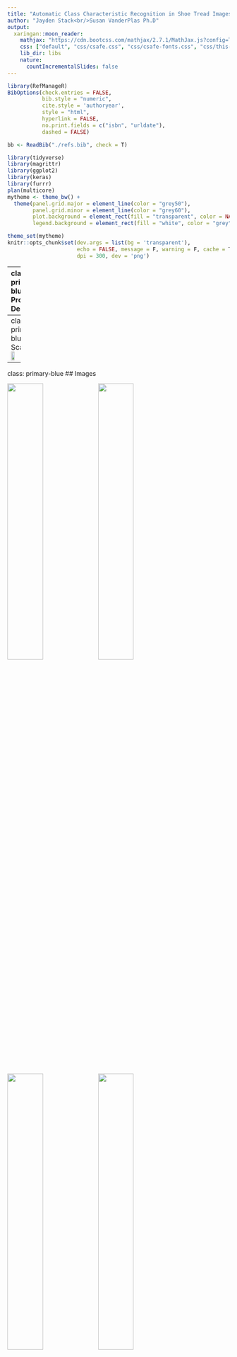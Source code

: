 ```yaml
---
title: "Automatic Class Characteristic Recognition in Shoe Tread Images"
author: "Jayden Stack<br/>Susan VanderPlas Ph.D"
output:
  xaringan::moon_reader:
    mathjax: "https://cdn.bootcss.com/mathjax/2.7.1/MathJax.js?config=TeX-MML-AM_HTMLorMML"
    css: ["default", "css/csafe.css", "css/csafe-fonts.css", "css/this-presentation.css"]
    lib_dir: libs
    nature:
      countIncrementalSlides: false
---
```


<!-- class: inverse-blue, center, middle -->
<!-- # Deep Learning: The Approach of Last Resort -->


```r
library(RefManageR)
BibOptions(check.entries = FALSE,
           bib.style = "numeric",
           cite.style = 'authoryear',
           style = "html",
           hyperlink = FALSE,
           no.print.fields = c("isbn", "urldate"),
           dashed = FALSE)

bb <- ReadBib("./refs.bib", check = T)
```

```r
library(tidyverse)
library(magrittr)
library(ggplot2)
library(keras)
library(furrr)
plan(multicore)
mytheme <- theme_bw() +
  theme(panel.grid.major = element_line(color = "grey50"),
        panel.grid.minor = element_line(color = "grey60"),
        plot.background = element_rect(fill = "transparent", color = NA),
        legend.background = element_rect(fill = "white", color = "grey"))

theme_set(mytheme)
knitr::opts_chunk$set(dev.args = list(bg = 'transparent'),
                      echo = FALSE, message = F, warning = F, cache = T,
                      dpi = 300, dev = 'png')


```
---
class: primary-blue
## Project Description

.pull-left-40[
![Shoe Scanner Outside Setup](Images/2021-June-1.png)
].pull-right-60[
- Gather images of shoe soles from the population

- Identify features in the shoe sole patterns that make for a relatively unique description of the pattern

- Use pattern descriptions to characterize the types of shoes worn by a population

- May be useful to get a random match probability for forensic analysis
]

???

The goal of this project, in forensic space, is to develop a method for sampling and assessing which shoes are common in a local population. In order to do much of anything probabilistically with forensic shoe evidence, we need to understand the local population of potential suspects, but gathering that data is not something that has been feasible up until this point. The amazing engineering team at Iowa State has built a shoe scanner that serves kind of like a field camera in the wild. As people walk over the scanner, it takes pictures of the bottom of their shoes. At the same time, we are also working hard to ensure that the shoes are the only thing that is captured in the photo. 

The goal here is to then take the pictures we gather, identify features that describe the shoe tread pattern, and work with a basis of those pattern features to describe the local population. This may eventually help us calculate a random match probability between evidence at a crime scene and the local population.


---
class: primary-blue
## The Scanner
<img src="Images/2021-May-1.png" width = "30%"/><img src="Images/2021-August-2.png" width = "70%"/>

---
class: primary-blue
## Images

<img src="Images/pic1.jpg" width = "40%"/>
<img src="Images/pic2.jpg" width = "40%"/>
<img src="Images/pic4.jpg" width = "40%"/>
<img src="Images/pic5.jpg" width = "40%"/>


???

The scanner is able to detect the pressure being put on top of it, and then automatically take a photo of what is on top. As you might be able to notice, these images might have a little bit of reflection from either the lights in the room, or the camera itself. 

---
class: primary-blue
## Preface
- Before this scanner was built, there was no way to appropriately access raw images of shoe soles in nature.

- Previous work on this project, had been completed on images scraped from the Zappos website. 

- The difference is substantial!


<img src="Images/image1.jpg" width = "40%"/>
<img src="Images/image2.jpg" width = "40%"/>
<img src="Images/image3.jpg" width = "40%"/>
<img src="Images/image4.jpg" width = "40%"/>

???

As a preface to the brilliant work done by the engineers, all of the previous work that had been done on this project had been completed on images Zappos website via web scraping. While the details of the images are very clear, it is important to note that in nature, this is almost never the case. Everyone has different wear on the treads of their shoes which will make it more difficult to identify features on the bottoms of those shoes. Now that the scanner has been built, our data will now more likely mirror that of shoe images found in a forensic space. In the grander scheme of things, we now have data and the ability to collect data that can be utilized in court to show feature tendency in local populations. in Please check out the CSAFE booth where the scanner can be demonstrated and Dr. Rick Stone can answers questions that you may have. 
---
class: primary-blue
## Data

.pull-left[
#### Online Shopping Data

- Clearer images

- Huge amounts of data available

- Not representative of a local community

- Not representative of data quality from the scanner
].pull-right[
#### Shoe Scanner data

- Tread worn down, mud/dirt, glare from the scanner, outdoor lighting conditions

- Less data available     
$<300$ im/wk over the summer

- Representative of the local community

- **Plan**: Use to update a model trained on online shopping data by tuning the model weights
]

???

When we started the project, we only had the online shopping images; now we have scanner images as well, So the plan is to train a model on the online shopping data, and then tweak/update the model weights to account for reduced data quality with the shoe scanner data once we get enough data out of the scanner to label and fit a model. 

Some of you may be wondering why we're working with specific features of the shoe pattern instead of trying to identify the specific shoe models. There are many reasons -- first, there's no database of shoe patterns out there that match to specific shoe models. Different year models actually have different patterns, and some shoe sole patterns are shared across models. In addition, there are tons of knockoffs, and shared patterns across different brands of similar types of shoes. So in my opinion, at least, it's more productive to work with tread features and not worry about identifying specific brand/style/models of shoes. 

---
class:primary-blue
## Statistical Development

- We have been able to use machine learning to fit a model that would be able to identify some features of shoes--but with a fault.

- How are we able to decipher what is actually a circle? 

- The model created was able to detect circles in places that our eyes wouldn't.



???

The other half of the battle is being able to automatically identify which class characteristics are coming the images. We have been able to use machine learning techniques to fit a model but with flaws. The major flaw is how to know when the feature in question is actually present in the image. Most of us would be able to detect when there might be a circle in an image, but the model that has been trained is able to find circles where where we otherwise would not see them. 

---
class:primary-blue
## Results from the first run?
- Here is where I was thinking the pictures of the heatmaps go
    - could be a good segway into what we are doing now?



---

class:primary-blue
## Moving forward 

- We are currently working on utilizing slightly more advanced machine learning techniques to pin point labeled class characteristics on images. 

- The new model will be able to create a box around the feature in question and correctly predict an "objectness" score of that feature. 

    - That is, this feature inside this box is 99.987% a circle. 
    
    - We would be able to place a baseline measurement of how high of the percentage needs to be.
    
???

Using state-of-the-art machine learning techniques, the plan is to keep trying to fit a model that will give us what we want. After reading literature of the best methods of object-detection, 
---
class:primary-blue
## Results




---
class:primary-blue
## Questions

- You can visit the CSAFE booth for visual demonstration of the scanner. 

- Email me at jstack9@huskers.unl.edu for any questions regarding the staistical part of the project. 
- Thank you!


---


<!-- Relevant Features -->

<!-- Use features other than make/model and size to characterize shoes -->

<!-- - Knockoffs often have very similar tread patterns -->
<!-- - Similar styles have similar tread patterns across brands -->
<!-- - Unknown shoes can still be classified and assessed -->

<!-- | Dr. Martens | Eastland | Timberland | -->
<!-- | --- | --- | --- | -->
<!-- | <img src = "../Other/2019-UNL/problem-definition/dr-martens-work-2295-rigger-tan-greenland_product_114677_color_201711.jpg" max-width = "40%" height = "250px" style = "padding-left:25%;padding-right:25%"/> | <img src = "../Other/2019-UNL/problem-definition/eastland-1955-edition-jett-brown_product_8946957_color_6.jpg" max-width = "40%" height = "250px" style = "padding-left:25%;padding-right:25%"/> | <img src = "../Other/2019-UNL/problem-definition/timberland-6-premium-boot-coal-waterbuck_product_8906913_color_761877.jpg" max-width = "40%" height = "250px" style = "padding-left:25%;padding-right:25%"/> | -->
<!-- | Work 2295 Rigger | 1955 Edition Jett | 6" Premium Boot | -->



<!-- --- -->
<!-- class:primary-blue -->
<!-- ## The Features -->


<!-- <table class="featuretable"> -->
<!-- <thead><tr><th style = "width:33%"> Bowtie </th><th style = "width:33%"> Chevron </th><th style = "width:33%"> Circle </th></tr></thead> -->
<!-- <tr><td><img src="../Other/2019-UNL/class_examples/bowtie_examples.png" alt = "Bowtie examples"/></td><td><img src="../Other/2019-UNL/class_examples/chevron_examples.png" alt = "Chevron examples"/></td><td><img src="../Other/2019-UNL/class_examples/circle_examples.png" alt = "Circle examples"/></td></tr> -->
<!-- <tr><th> Line </th><th> Polygon </th><th> Quadrilateral </th></tr> -->
<!-- <tr><td><img src="../Other/2019-UNL/class_examples/line_examples.png" alt = "Line examples"/></td><td><img src="../Other/2019-UNL/class_examples/polygon_examples.png" alt = "Polygon examples"/></td><td><img src="../Other/2019-UNL/class_examples/quad_examples.png" alt = "Quadrilateral examples"/></td></tr> -->
<!-- <tr><th> Star </th><th> Text </th><th> Triangle </th></tr> -->
<!-- <tr><td><img src="../Other/2019-UNL/class_examples/star_examples.png" alt = "Star examples"/></td><td><img src="../Other/2019-UNL/class_examples/text_examples.png" alt = "Text examples"/></td><td><img src="../Other/2019-UNL/class_examples/triangle_examples.png" alt = "Triangle examples"/></td></tr> -->
<!-- </table> -->

<!-- Used to separate shoes by make/model in (small) local samples `r Citep(bb, 'gross_variability_2013', .opts = list(max.names = 1, longnamesfirst = F))` -->

<!-- ??? -->

<!-- When we started this project, we decided on a set of 8 features + an "other" category to catch anything that was left out. We based this on a forensics paper that found that with a similar set of features, an entire set of shoe prints gathered from college students could be differentiated into make/model groups.  -->

<!-- --- -->
<!-- class:primary-red -->
<!-- ## Data Labeling -->

<!-- .center.img75[![LabelMe](../Other/2019-UNL/labelme-imgs/LabelMe1.png)] -->

<!-- <!-- - [LabelMe Annotation Tool](https://github.com/CSAILVision/LabelMeAnnotationTool) `r Citep(bb, 'russell_labelme_2008', .opts = list(max.names = 1, longnamesfirst = F))` --> -->

<!-- The data for this project was labeled using Label Me (and recently we've moved on to other annotation tools). Paid students and volunteers took on the tedious task of labeling features on the shoe sole images while watching Netflix, and generated an impressive amount of data.  -->


<!-- --- -->
<!-- class:primary-red -->
<!-- ## Data -->

<!-- .center[<img alt="Zappos Screenshot showing sole images" src="../Other/2019-UNL/labelme-imgs/zappos.png" width="60%" style="margin: 0 5%"/>] -->

<!-- - Shoe scanner *just* became viable at the end of July 2021 -->

<!-- - [`ShoeScrapeR` package](https://github.com/srvanderplas/ShoeScrapeR) -->

<!-- <!-- `r system("tree ~/Projects/CSAFE/2020-ShoeScrapeR/extra/bottom/all_photos/ | tail -1", intern = T) %>% str_extract("\\d{1,} files") %>% str_replace("files", "images")`  --> -->
<!-- - 194624 images scraped since April 2018 -->

<!-- ??? -->

<!-- We started out using data scraped from online shoe shopping sites. We will eventually update this model with data from the shoe scanner itself (which will be messier) but when we started this project, we didn't have a working shoe scanner, so we had to make do with other data. I've had a script running 4x a day since April 2018, and while it's definitely not perfect, it has managed to pull down almost 200 thousand shoe images in the last 3 years with relatively minimal updates.  -->

<!-- --- -->
<!-- class:primary-blue -->
<!-- ## Deep Learning -->

<!-- ### My assumption -->
<!-- > If deep learning is able to accurately identify cars, planes, bicycles, and traffic lights in images, it should be able to differentiate circles from rectangles -->


<!-- ### The Plan -->

<!-- - Use VGG16 (a Convolutional Neural Network model) as the basis of the model `r Citep(bb, 'simonyan_very_2014', .opts = list(max.names = 1, longnamesfirst = F))` -->

<!--     - Train a new classifier focused on 9 types of shapes found in shoe soles (transfer learning) -->

<!--     - Feed in data labeled by undergraduates -->

<!--     - Voila! A working shoe tread feature identification model! -->

<!-- ??? -->

<!-- Obviously, deep learning has produced some really cool results in the past few years. If deep learning models can identify people in pictures, label dog breeds, distinguish different types of elephants, planes, cars, and such, then they should be able to recognize the simpler features we have decided to use to classify shoes, right? -->

<!-- We should just be able to train a new model head (using transfer learning) and that will output probabilities that can be used to determine which features are in a given image. I'm glossing over how the VGG16 model works because this presentation is only 20 minutes long, and because it's a relatively simple deep learning model that would take at least 20 minutes to explain -- and it's been largely superseded by more complicated models at this point.  -->

<!-- We figured if we had enough labeled data, that this approach would work relatively well -- and for the most part it did! But it's also important to note that this project had some pretty specific requirements -- we have a target audience and really need to make things work with our audience.  -->

<!-- --- -->
<!-- class:primary-blue -->
<!-- ## Justifying the plan -->

<!-- - Past studies have used the output from the convolutional network (without a trained model head) -->

<!--     - these features aren't easy to explain to practitioners (or understand) -->

<!--     - for any models like this to be accepted in forensics, they need to be explainable! -->


<!-- <br/><br/> -->
<!-- .center[<img src="let_me_explain.gif" width="50%"/>] -->

<!-- ??? -->

<!-- Specifically, when we're done with this whole project -- the scanner and the model -- we have to convince forensic examiners that it's worth using. And forensic examiners are a great bunch of people - for the most part, they're very dedicated, very smart, and have a lot of expertise in their field. But their field is definitively not math, and most of them are not what we'd call quantitatively oriented. So that is a big limitation on what we can do with neural networks.  -->

<!-- A lot of previous work with neural networks in forensic pattern analysis uses features directly from the model base, without a trained model head. These features don't make sense to practitioners, so the entire research project is dead before it starts, because we have to get examiners to adopt this stuff before it makes any practical impact.  -->

<!-- We want to avoid this process, so we specifically set up this model to spit out features that we can all describe -- lines, circles, bowties, chevrons. We have to work within the confines of human language and our model has to spit out features that are explainable to examiners and can be generated by examiners. -->

<!-- I didn't expect this to be a huge issue, given that these networks could successfully distinguish African and Asian elephants, or specific car models (both tasks that I'm really not that great at myself). So it seems reasonable that it should be able to identify what's a square and what's a circle, right? -->



<!-- --- -->
<!-- class:primary-red -->
<!-- ## Label Data -->


<!-- ??? -->

<!-- This graph reflects the current state of class labels. There are far more quadrilaterals, lines, and text than any other category; quads in particular are more likely to appear alone than in multiple groups. Stars, polygons, and bowties are much less likely to occur; this large discrepancy in class frequency does make modeling more interesting, but again, class imbalances aren't anything new in machine learning or statistics.  -->

<!-- --- -->
<!-- class:primary-red -->
<!-- ## Model Specification -->
<!-- Multiple classes, multiple labels: "One-hot" encoding -->

<!-- Statistically:  -->

<!-- - Model output:  $(P_1, ..., P_9) \in [0,1]^9$ -->
<!--     - Each geometric feature assigned a probability -->
<!--     - An image can be labeled with multiple features -->

<!-- - Output probabilities $P_i$ are not independent -->
<!--     - Dependencies due to CNN structure -->
<!--     - Dependencies due to input data -->
<!--     - Dependencies due to geometric similarity -      -->
<!--     Polygons vs. Quadrilaterals -->

<!-- - Covariance structure is ? -->

<!-- ??? -->

<!-- We talked previously about the model structure in a generic sense; now let's talk about the specifics. We're going to be using what's called "one hot" encoding, that is, indicator variables, and we're going to allow our model to output a separate probability for each of the 9 labeled classes; these probabilities won't sum to one, but they're not independent either. The dependency structure is complicated - output probabilities depend on the model structure, but there are also dependencies based on the geometric similarity - a quadrilateral is likely more similar to a polygon than to a line.  We don't have any real way to describe the complicated dependency structure - this is one of the downsides to using a model that's this complicated. The upside is that the model is actually capable of doing what we're asking of it; less complicated models didn't really succeed at that.  -->


<!-- --- -->
<!-- class:primary-red -->
<!-- ## Model Training -->

<!-- - 256 x 256 pixel images -->

<!-- - Training data (60-70%): -->
<!--     - 1x Augmented images (rotation, skew, zoom, crop) to prevent overfitting -->
<!--     - Class weights used to counteract uneven class sizes -->

<!-- - Validation and test data (15-20% each) -->

<!-- - Fit using the `keras` package in R, which provides a high-level API for the `tensorflow` library <br/> -->


<!-- .bottom[ -->
<!-- <img src="../Other/2019-UNL/model-imgs/text-1-bernie-mev-kids-catwalk-little-kid-big-kid-multi-camo_product_9084647_color_87089.jpg" width = "11.5%"/>  -->
<!-- <img src="../Other/2019-UNL/model-imgs/aug_text-1-bernie-mev-kids-catwalk-little-kid-big-kid-multi-camo_product_9084647_color_87089_0_1891.jpg" width = "11.5%"/>  -->
<!-- <img src="../Other/2019-UNL/model-imgs/quad-2-nike-kids-downshifter-7-infant-toddler-gunsmoke-sunset-pulse-atmosphere-grey_product_8800875_color_720973.jpg" width = "11.5%"/>  -->
<!-- <img src="../Other/2019-UNL/model-imgs/aug_quad-2-nike-kids-downshifter-7-infant-toddler-gunsmoke-sunset-pulse-atmosphere-grey_product_8800875_color_720973_0_7533.jpg" width = "11.5%"/>  -->
<!-- <img src="../Other/2019-UNL/model-imgs/bowtie(R)-1-ugg-sienna-enamel-blue_product_8726365_color_120557.jpg" width = "11.5%"/>  -->
<!-- <img src="../Other/2019-UNL/model-imgs/aug_bowtie(R)-1-ugg-sienna-enamel-blue_product_8726365_color_120557_0_8344.jpg" width = "11.5%"/>  -->
<!-- <img src="../Other/2019-UNL/model-imgs/quad-2-puma-suede-classic-x-mac-three-port-royale-port-royale_product_9123838_color_251426.jpg" width = "11.5%"/>  -->
<!-- <img src="../Other/2019-UNL/model-imgs/aug_quad-2-puma-suede-classic-x-mac-three-port-royale-port-royale_product_9123838_color_251426_0_5689.jpg" width = "11.5%"/> -->
<!-- ] -->

<!-- ??? -->

<!-- We scaled all of the labeled images to 256 x 256; aspect ratio was not preserved, though some steps have been taken to ensure that the labeled regions are at least square-ish where possible to prevent extreme distortion.  -->

<!-- 60% of the labeled images were used as training data; these images were augmented once by zooming, skewing, cropping, and rotating the images. This step is recommended to prevent over-fitting. Examples of original and augmented images are shown on the right side of the slide. -->

<!-- Validation data, which is used within each fitting iteration to calculate the loss function, accounted for 20% of the images, and test data, which is used to evaluate the model at the end of the fitting process, accounted for the remaining 20%.  -->

<!-- We used the keras package in R to fit the model using the tensorflow toolkit. Tensorflow is an extremely efficient implementation that can use either the CPU or GPU to fit the neural network. It was originally developed by Google's Machine Intelligence team. Keras makes it easy to use VGG16, remove the model head, freeze the weights on the base, and add a new head, using only a few lines of code.  -->

<!-- --- -->
<!-- class:primary-red -->
<!-- ## Model Training -->

<!-- ```{r training-accuracy, fig.width = 7.5, fig.height = 5, fig.align="center", out.width = "90%", fig.cap = "Training and Validation accuracy and loss for each epoch of the fitting process. Training and validation accuracy reach 90% around epoch 14. After that point, validation loss remains about the same and training loss decreases slightly, while validation accuracy increases more slowly than training accuracy."} -->
<!-- ``` -->

<!-- .bottom[Binary Cross-entropy Loss:  -->
<!-- $-y\log(p)-(1-y)\log(1-p)$ -->
<!-- ] -->

<!-- ??? -->

<!-- This chart shows model performance relative to the loss and accuracy rate during each epoch (backpropagation occurs after each epoch of fitting). The loss function used to fit the model is the cross-entropy function.  -->

<!-- Validation loss levels off after 15 epochs, but hasn't yet begun to increase. Training loss is still decreasing as well. One concern with retraining the head of a CNN is that with relatively little data (e.g. 20 thousand data points instead of 150K) it is easy to over-fit models; what we see is that this hasn't yet happened for this model. Overfitting would be evident if the loss in the training set had beun to increase.  -->


<!-- --- -->
<!-- class: inverse-green, center, middle -->
<!-- # Assessing the Model -->

<!-- --- -->
<!-- class:primary-green -->
<!-- ## Evaluating the Model -->


<!-- ??? -->

<!-- We can compute an aggregate ROC curve that treats all classes the same. Under this, we see that performance is generally fairly good, though there is obviously room for improvement. The more interesting evaluation is to look at prediction accuracy for each label... -->

<!-- --- -->
<!-- class:primary-green -->
<!-- ## Evaluating the Model -->
<!-- <!-- Add in model overall AUC --> -->
<!-- <!-- Describe the multi-class version as splitting out model performance by class -->  -->




<!-- ??? -->

<!-- These plots show ROC curves for each class, computed separately. Equal error rates are marked with a dot, and show the point at which it is equally likely for the model to miss a classification or wrongly classify an image. These EERs are used as an optimized cutoff value for diagnostics which require a hard threshold, like a confusion matrix. Most cutoff rates are around .1, though for classes with less data, such as stars and polygons, the cutoff rate is typically smaller.  -->

<!-- --- -->
<!-- class:primary-green -->
<!-- ## Evaluating the Model -->

<!-- ] -->
<!-- .pull-right-20[ -->
<!-- For multi-label images, only incorrect predictions contribute to off-diagonal probabilities.  -->

<!-- $EER_i$ used as the cutoff -->
<!-- ] -->

<!-- ??? -->

<!-- This confusion matrix shows, for each label, the probability that the image is classified as that label as well as other possible labels. One modification we made to the standard confusion matrix was to exclude any additional "correct" labels from these calculations: If an image was labeled with a circle and a line, but the model assigned circle and triangle as labels, then in the circle column that image would register as a true positive for circle and a false positive for triangle; line would be excluded from calculations in that column. -->

<!-- An important point to make at this juncture is that while we're operating as if our labeled data were "ground truth", that isn't an accurate assumption. People make mistakes, labeling is monotonous, and the criteria for certain classes have changed over time. In some cases, the model is correct, and the labels are wrong. We're working on correcting the labeling, but even in a situation where the labeling is done in accordance with the guidelines, some of the criteria can get fuzzy in practice.  -->


<!-- --- -->
<!-- class:primary-green -->
<!-- ## Definitions matter -->
<!-- .pull-left-80[ -->
<!-- ![Classes get confusing](../Other/2019-UNL/labelme-imgs/dc_circle_quad_confusion.png) -->

<!-- ![Not everything is labeled correctly](../Other/2019-UNL/labelme-imgs/adidas_circle_pred_correct.png) -->

<!-- ] -->
<!-- .pull-right-20[<br/><br/>Blue: Prediction matches image label <br/><br/>Grey: Prediction does not match image label] -->

<!-- ??? -->

<!-- We created a shiny application to see the images and the model's predictions. Blue means that the image had that label, grey means it does not. I've selected two images that show both correct and incorrect model classifications.  -->

<!-- In the first image, the design is labeled as a quadrilateral and the model identifies that, but also identifies image as containing a circle very strongly. When we look at the image, the confusion is understandable. One half of the shape is angular, the other is rounded, so the shape has features of both a quadrilateral and a circle. We've decided to label these images as both (owing to the ambiguity), but that means we have to correct all of the previously labeled images. We're working on that.  -->

<!-- In the second image, the model predicts circles, quadrilaterals, and text, but the image is labeled as having quadrilaterals and text. The circles happen to be part of the text (and the letters aren't even Os), and our brains pick up on the text but ignore the circles because we perceive things holistically; the model does not. We're also in the process of updating these labels, because again, the data is not correct; the model absolutely is.  -->

<!-- We're trying to ensure that the data used to train the model is of very high quality, while not spending millions of dollars to hire workers online to label things. Because we determined the guidelines for labeling the data, labeled the data (or oversaw the labeling), and trained the model ourselves, we have the advantage of knowing the flaws at every point in the process; that means we have the responsibility to fix those flaws where possible.  -->

<!-- We're not doing inference on the model results at this point (nor planning to use the data we're training the model with during the operational stage) so the data -> model -> fix data loop is less of a validity concern.  -->

<!-- When the model is sufficiently well-calibrated, we can then work with engineers to build the device, collect some initial data, and tweak the model weights with new data that better represents what we'll actually see from the collection equipment. By that point, hopefully we'll also have narrowed down the geometric classification scheme so that categories that are now somewhat fuzzy are more clearly operationalized. -->


<!-- --- -->
<!-- class:primary-green -->
<!-- ## Interpreting the model<br>Class Activation Maps -->
<!-- .pull-left-80[ -->
<!-- <br/> -->
<!-- <br/> -->
<!-- ![unscaled heatmapp - DC](../Other/2019-UNL/heatmaps/heatmap-quad-4-dc-pure-se-navy_product_7270757_color_9.png) -->
<!-- <br/> -->
<!-- <br/> -->
<!-- Heatmaps are scaled by class. Yellow = high activation -->
<!-- ].pull-right-20[<br/><br/>Blue: Prediction matches image label <br/><br/>Grey: Prediction does not match image label] -->

<!-- ??? -->

<!-- These maps, called class activation maps, show the areas of the image which most contribute to each label. Here, I've picked 3 labels to show you, 2 that are relevant, one that is not. You can see that the D shape in this image is producing labels of both circle and quadrilateral, and that the relevant parts of the D contribute to each label - the sharp corners are what the model uses when it's predicting a quadrilateral, and the rounded edges contribute to the circle.  -->

<!-- Class activation maps are a really cool diagnostic for this type of model, because we can see exactly what the model is "thinking" about the data.  -->

<!-- --- -->
<!-- class:primary-green -->
<!-- ## Interpreting the model<br>Class Activation Maps -->
<!-- .pull-left-80[ -->
<!-- <br/> -->
<!-- <br/> -->
<!-- ![unscaled heatmapp - adidas](../Other/2019-UNL/heatmaps/heatmap-test_image.png) -->
<!-- <br/> -->
<!-- <br/> -->
<!-- Heatmaps are scaled by class. Yellow = high activation -->
<!-- ] -->
<!-- .pull-right-20[<br/><br/>Blue: Prediction matches image label <br/><br/>Grey: Prediction does not match image label] -->

<!-- ??? -->

<!-- Let's look at a couple of other class activation maps for images that produced interesting conclusions.  -->

<!-- Here's an image similar to the one I showed you earlier, with Adidas text; the heatmap is easier to see using a slightly different color. You can see that the top and bottom of the "d" are most important in determining text, but that the model is clearly cuing in to the circles inside of the a and d. It's doing exactly what we asked it to do - it just might not have been what we meant originally.  -->

<!-- Interestingly, here is an issue with how we label images -- should we be labeling these text images as circles as well? It's an open question -- obviously the model prediction isn't wrong, but ... neither is the human-assigned label. We're just capable of recognizing that text as a class may supersede circles, and the model is ... not. -->

<!-- Labeling things is hard, evidently. Much harder than I originally thought it would be. -->

<!-- --- -->
<!-- class:primary-green -->
<!-- ## Interpreting the model<br>Class Activation Maps -->
<!-- .pull-left-80[ -->
<!-- <br/> -->
<!-- <br/> -->
<!-- ![unscaled heatmapp - seychelles](../Other/2019-UNL/heatmaps/heatmap-text-2-seychelles-slow-down-blush-metallic_product_9017725_color_34700.png) -->
<!-- <br/> -->
<!-- <br/> -->
<!-- Heatmaps are scaled by class. Yellow = high activation -->
<!-- ] -->
<!-- .pull-right-20[<br/><br/>Blue: Prediction matches image label <br/><br/>Grey: Prediction does not match image label] -->

<!-- ??? -->

<!-- Here's an example of an image where the model is strongly suggesting there are circles, but where we would not agree. It's not hard to see why the model thinks circles would be here, but if it isn't a closed loop, I can't in good conscience suggest it's a circle. Just because the model says something with confidence doesn't mean we change the labels on the original image. It's a screening tool, but we don't want to inflate the model's accuracy at the expense of the actual accuracy. -->


<!-- --- -->
<!-- class:primary-green -->
<!-- ## So what went wrong? -->

<!-- A few options: -->

<!-- - Data labeling is wrong and should be adjusted -->

<!-- - Shoe patterns are too complicated to be summarized and labeled with simple geometric shapes -- there is too much other context needed -->

<!-- - There is a difference between recognizing simple shapes and recognizing objects in complex organic images.  -->
<!--     - We used the wrong model base -->
<!--     - We're asking too much in general - models can't handle human labeling nuances -->



<!-- ??? -->

<!-- After looking at the class activation map diagnostics, it's pretty clear that there are a few things "wrong" with our original model. For one thing, we can certainly say that our data isn't labeled optimally - human labelers missed things. Our labeling scheme as a whole has class overlaps between e.g. circles and text. And we weren't great at specifying how to handle e.g. rounded corners on a square, or how to distinguish when something is a square and when it is a circle. That turns out to be a pretty interesting problem, really. -->

<!-- It's possible that shoe patterns are too complicated to be labeled with simple geometric shapes, but examiners have been doing just that for 50 years. So the real issue is figuring out how to get human levels of nuance into a deep learning model. -->

<!-- Finally, it's possible that the models we're using just aren't the right model. Maybe VGG16 isn't capable of the global context that some other model like ResNet or YOLO would be capable of.  -->
<!-- It's important to note that this isn't a total failure - in the end, we can use the predictions from the labels as features even if they're not 100% accurate. But, it would be nice to have a model that didn't fail in weird ways with inputs that occur fairly frequently - it's not like Adidas or DC shoes are uncommon. -->

<!-- So after puzzling over this model for the better part of 2 years, I recently found a python script that would generate shapes for me, allowing me to do a little more investigation into how the model handles geometric shapes. -->

<!-- --- -->
<!-- class:primary-green -->
<!-- ## "Shape" model -->

<!-- - Fit a model to simple shapes (3-9 sided regular polygons, circles, stars) -->
<!--     - Data generated using `elkorchi/2DGeometricShapesGenerator`'s github repo + scripts -->

<!--     - Major differences in data: -->
<!--         - only one shape per image -->
<!--         - no rounded corners -->
<!--         - not photographs, relatively high contrast -->
<!--         - everything labeled properly -->

<!-- - Determine where the model succeeds and fails -->
<!--     - Test on ambiguous shapes (spirals, squircles) -->
<!--     - Adapt the data generation script to be more realistic -->
<!--     - Refit -->

<!-- <img src="Circle_f3626260-f536-11eb-abf7-9fba851ba9a5.png" width = "10%"/> -->
<!-- <img src="Nonagon_59c72fcc-f537-11eb-abf7-9fba851ba9a5.png" width = "10%"/> -->
<!-- <img src="Octagon_c5fcc7e0-f534-11eb-abf7-9fba851ba9a5.png" width = "10%"/> -->
<!-- <img src="Heptagon_8dcdebb0-f534-11eb-abf7-9fba851ba9a5.png" width = "10%"/> -->
<!-- <img src="Hexagon_3705a8d0-f535-11eb-abf7-9fba851ba9a5.png" width = "10%"/> -->
<!-- <img src="Pentagon_545035fe-f535-11eb-abf7-9fba851ba9a5.png" width = "10%"/> -->
<!-- <img src="Square_de356aa4-f536-11eb-abf7-9fba851ba9a5.png" width = "10%"/> -->
<!-- <img src="Triangle_ee6369d4-f532-11eb-b951-87fbe209f7be.png" width = "10%"/> -->
<!-- <img src="Star_fea0ff28-f532-11eb-b760-e3f8d74de562.png" width = "10%"/> -->

<!-- ??? -->

<!-- Fundamentally, what I wanted to do was to fit a model to simple shapes and see how the same model fitting process would work. This will help distinguish between "VGG16 can't handle this" and "we have a data quality issue". There are some major differences in the data at this point -- for one thing, each image has only one class, but also, we don't have rounded corners, images are synthetic and high contrast, and there are no labeling issues at all because we're specifically generating shapes that fall into each particular class.  -->

<!-- But, with this, we can also test on ambiguous shapes and see what happens. -->

<!-- Now, this is relatively recent work, and my Python coding skills aren't up to date, so I'm going to show you to the tip of the iceberg here, and hopefully soon I'll get back up on my Python skills enough to change the script and e.g. add multiple shapes to the image, or allow rounded corners. Then this little side project will be even more useful. But fundamentally, I used the same script to fit this model as the shoe model, so any interesting things should carry over between the two models.  -->



<!-- --- -->
<!-- class:primary-green -->
<!-- ## Evaluating the Shape Model -->
<!-- <!-- Add in model overall AUC --> -->
<!-- <!-- Describe the multi-class version as splitting out model performance by class -->  -->




<!-- ??? -->

<!-- When we look at how the model is working with the 9 classes generated by the original python script, what I'm seeing is that the model does extremely well for stars, triangles, squares, and even pentagons, but performance quickly starts to degrade a bit for higher n-agons. Still, the model works much better for basic shapes than it does for real-world shoe images (which isn't surprising given the e.g. lack of rounded corners, and lack of real-world imagery).  -->

<!-- --- -->
<!-- class:primary-green -->
<!-- ## Evaluating the Shape Model -->

<!-- ??? -->

<!-- If we look at the confusion matrix, we see that this model based on VGG16 isn't great at distinguishing sides/angles. So there's a lot of cross-class confusion between n and n+1 gons, and even between nonagons and circles. -->

<!-- --- -->
<!-- class:primary-green -->
<!-- ## Evaluating the Shape Model -->

<!-- Image | Circ| Tri* | Square | Penta* | Hexa* | Hepta* | Octa* | Nona* | Star -->
<!-- --- | --- |  --- |  --- |  --- |  --- |  --- |  --- |  ---  -->
<!-- ![](spiral.png) | .9998986 | 0 | 0 | 0 | 0 | 0 | 0 | 0 | 0 -->
<!-- ![](sqircle.png) | .9999964 | 0 | 0 | 0 | 0 | 0 | 0 | 0 | 0 -->

<!-- ??? -->

<!-- Just for fun, I created a couple of images in the style of the images used to fit this model, but that represented things we noticed as problematic in the shoe model.  -->

<!-- One thing that sticks out to me is that the squircle doesn't show up as a square with any significant probability. I suspect that this is because our squares in the training data don't have rounded corners, which is of course easier to achieve with generated data than with things that are actually cast from rubber. I'm not great with python, so I'm going to have to actually go in and add a bit of corner rounding to address this issue and see what's going on -- whether it's a problem where the shoe data is poorly labeled, or whether it's strictly due to the roundness or sharpness of the corners.  -->

<!-- So what I really need to do to further investigate this model is to add rounded corners and multi-class images to the training data and then examine whether I can fit a CNN to synthetic data with acceptable performance. If I can, then the answer is to come up with better labels, more precise labels, and possibly to only train on unambiguous images.  -->

<!-- But, as we discovered with the polygon experiment, there are also some things that CNNs will just inherently have trouble with, and so I also need to design my class labels to not only be human-friendly, but also to be CNN-friendly.  -->


<!-- --- -->
<!-- class:inverse-cyan,middle,center -->
<!-- # Conclusion and Questions -->

<!-- ??? -->

<!-- So I've meandered through this research project in a way that I hope makes sense, but it might be good to take a moment to recap. -->

<!-- --- -->
<!-- class:primary-cyan -->
<!-- ## Conclusions -->

<!-- - Class activation maps are really helpful for diagnosing problematic deep learning models -->

<!-- - It's also useful to step away from real-world data and see what deep learning models do with synthetic data  -->

<!-- - Labeling things is HARD! -->

<!--     - Labeling things to be friendly to both computers and humans is... extremely hard. -->


<!-- .center[![Research is hard gif](https://media2.giphy.com/media/3oxHQr6r2x0GqGnois/giphy.gif)] -->

<!-- ??? -->

<!-- As I promised to talk about computer vision diagnostics, I'd just like to say that class activation maps are perhaps my favorite diagnostic for these types of models. They really help you see what the model is "seeing" and reason about how to fix any problems that pop up. -->

<!-- But, the other thing is that with deep learning models that are largely black boxes, traditional debugging techniques like using synthetic data are exceptionally valuable as well - they can help you figure out the limits of your modeling approach, in the same way that simulating fitting a GLM with data that violates assumptions can really help you figure out how much trouble you're in with traditional statistical models. -->

<!-- My final conclusion is that labeling things is a lot harder than I ever anticipated, and doing so in a way that satisfies both humans and computers is *really* hard. But where's the fun in research if you don't take on some of these problems? -->


<!-- --- -->
<!-- class:primary-cyan -->
<!-- ## Questions -->

<!-- - email me at susan.vanderplas@unl.edu -->

<!-- - message me on Twitter (@srvanderplas) -->

<!-- I may take a couple of weeks to respond due to maternity leave. -->

<!-- .center[![Newborn napping gif](https://media3.giphy.com/media/3oKIP8yXbGF6upLI40/giphy.gif)] -->